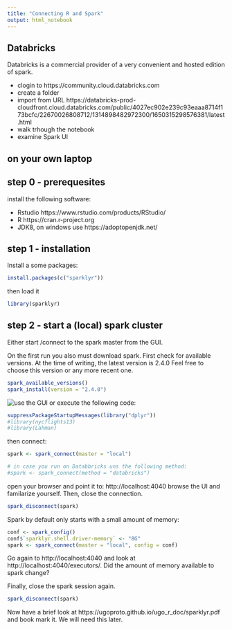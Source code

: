 ```yaml
---
title: "Connecting R and Spark"
output: html_notebook
---
```



## Databricks 

Databricks is a commercial provider of a very convenient and hosted edition of spark.

- clogin to https://community.cloud.databricks.com
- create a folder
- import from URL https://databricks-prod-cloudfront.cloud.databricks.com/public/4027ec902e239c93eaaa8714f173bcfc/22670026808712/1314898482972300/1650315298576381/latest.html
- walk trhough the notebook
- examine Spark UI

## on your own laptop

## step 0 - prerequesites
install the following software:

- Rstudio https://www.rstudio.com/products/RStudio/
- R https://cran.r-project.org
- JDK8, on windows use https://adoptopenjdk.net/

## step 1 - installation

Install a some packages:

```r
install.packages(c("sparklyr"))
```

then load it
```r
library(sparklyr)
```

## step 2 - start a (local) spark cluster
Either start /connect to the spark master from the GUI.

On the first run you also must download spark. First check for available versions. At the time of writing, the latest version is $2.4.0$ Feel free to choose this version or any more recent one.

```r
spark_available_versions()
spark_install(version = "2.4.0")
```
![use the GUI](img/startingSpark.png) or execute the following code:

```r
suppressPackageStartupMessages(library("dplyr"))
#library(nycflights13)
#library(Lahman)
```

then connect:

```r
spark <- spark_connect(master = "local")

# in case you run on Databbricks uns the following method:
#spark <- spark_connect(method = "databricks")
```

open your browser and point it to: http://localhost:4040 browse the UI and familarize yourself.
Then, close the connection.

```r
spark_disconnect(spark)
```

Spark by default only starts with a small amount of memory:

```r
conf <- spark_config()
conf$`sparklyr.shell.driver-memory` <- "8G"
spark <- spark_connect(master = "local", config = conf)
```

Go again to http://localhost:4040 and look at http://localhost:4040/executors/. Did the amount of memory available to spark change?

Finally, close the spark session again.
```r
spark_disconnect(spark)
```
Now have a brief look at https://ugoproto.github.io/ugo_r_doc/sparklyr.pdf and book mark it. We will need this later.